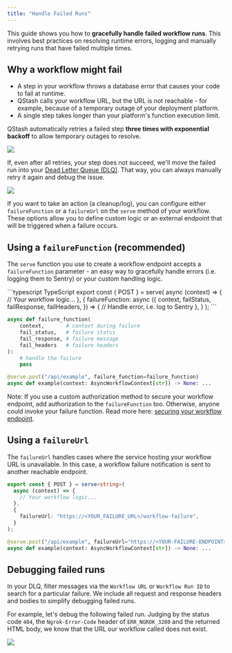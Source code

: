 ```yaml
---
title: "Handle Failed Runs"
---
```


This guide shows you how to **gracefully handle failed workflow runs**. This involves best practices on resolving runtime errors, logging and manually retrying runs that have failed multiple times.

## Why a workflow might fail

- A step in your workflow throws a database error that causes your code to fail at runtime.
- QStash calls your workflow URL, but the URL is not reachable - for example, because of a temporary outage of your deployment platform.
- A single step takes longer than your platform's function execution limit.

QStash automatically retries a failed step **three times with exponential backoff** to allow temporary outages to resolve.

<Frame caption="A failed step is automatically retried three times">
  <img src="/img/qstash-workflow/automatic_retry.png" />
</Frame>

If, even after all retries, your step does not succeed, we'll move the failed run into your [Dead Letter Queue (DLQ)](/qstash/howto/handling-failures#dead-letter-queue). That way, you can always manually retry it again and debug the issue.

<Frame caption="Manually retry from the Dead-Letter-Queue (DLQ)">
  <img src="/img/qstash-workflow/workflow_dlq.png" />
</Frame>

If you want to take an action (a cleanup/log), you can configure either `failureFunction` or a `failureUrl` on the `serve` method of your workflow.
These options allow you to define custom logic or an external endpoint that will be triggered when a failure occurs.

## Using a `failureFunction` (recommended)

The `serve` function you use to create a workflow endpoint accepts a `failureFunction` parameter - an easy way to gracefully handle errors (i.e. logging them to Sentry) or your custom handling logic.


<CodeGroup>
```typescript TypeScript
export const { POST } = serve<string>(
  async (context) => {
    // Your workflow logic...
  },
  {
    failureFunction: async ({
      context,
      failStatus,
      failResponse,
      failHeaders,
    }) => {
      // Handle error, i.e. log to Sentry
    },
  }
);
```

```python Python
async def failure_function(
    context,       # context during failure
    fail_status,   # failure status
    fail_response, # failure message
    fail_headers   # failure headers
):
    # handle the failure
    pass

@serve.post("/api/example", failure_function=failure_function)
async def example(context: AsyncWorkflowContext[str]) -> None: ...
```

</CodeGroup>

Note: If you use a custom authorization method to secure your workflow endpoint, add authorization to the `failureFunction` too. Otherwise, anyone could invoke your failure function. Read more here: [securing your workflow endpoint](/workflow/howto/security).

## Using a `failureUrl`

The `failureUrl` handles cases where the service hosting your workflow URL is unavailable. In this case, a workflow failure notification is sent to another reachable endpoint.

<CodeGroup>

```typescript TypeScript
export const { POST } = serve<string>(
  async (context) => {
    // Your workflow logic...
  },
  {
    failureUrl: "https://<YOUR_FAILURE_URL>/workflow-failure",
  }
);
```

```python Python
@serve.post("/api/example", failureUrl="https://<YOUR-FAILURE-ENDPOINT>/...")
async def example(context: AsyncWorkflowContext[str]) -> None: ...
```

</CodeGroup>

## Debugging failed runs

In your DLQ, filter messages via the `Workflow URL` or `Workflow Run ID` to search for a particular failure. We include all request and response headers and bodies to simplify debugging failed runs.

For example, let's debug the following failed run. Judging by the status code `404`, the `Ngrok-Error-Code` header of `ERR_NGROK_3200` and the returned HTML body, we know that the URL our workflow called does not exist.

<Frame>
  <img src="/img/qstash-workflow/workflow_dlq_debug.png" />
</Frame>
